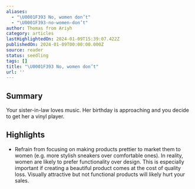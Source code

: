 ```yaml
---
aliases:
  - "\U0001F393 No, women don’t"
  - "\U0001F393-no-women-don’t"
author: Thomas from Ariyh
category: articles
lastHighlightedOn: 2024-01-09T15:39:07.422Z
publishedOn: 2024-01-09T00:00:00.000Z
source: reader
status: seedling
tags: []
title: "\U0001F393 No, women don’t"
url: ''
---
```

## Summary

Your sister-in-law loves music. Her birthday is approaching and you decide to get her a vinyl player.

## Highlights

- Refrain from focusing on making products prettier to market them to women (e.g. more stylish sneakers over comfortable ones). In reality, women are likely to prefer functionality over design.
  This is especially important if creating a beautiful product comes at the cost of quality loss. Visually attractive but not functional products will likely hurt your sales.
